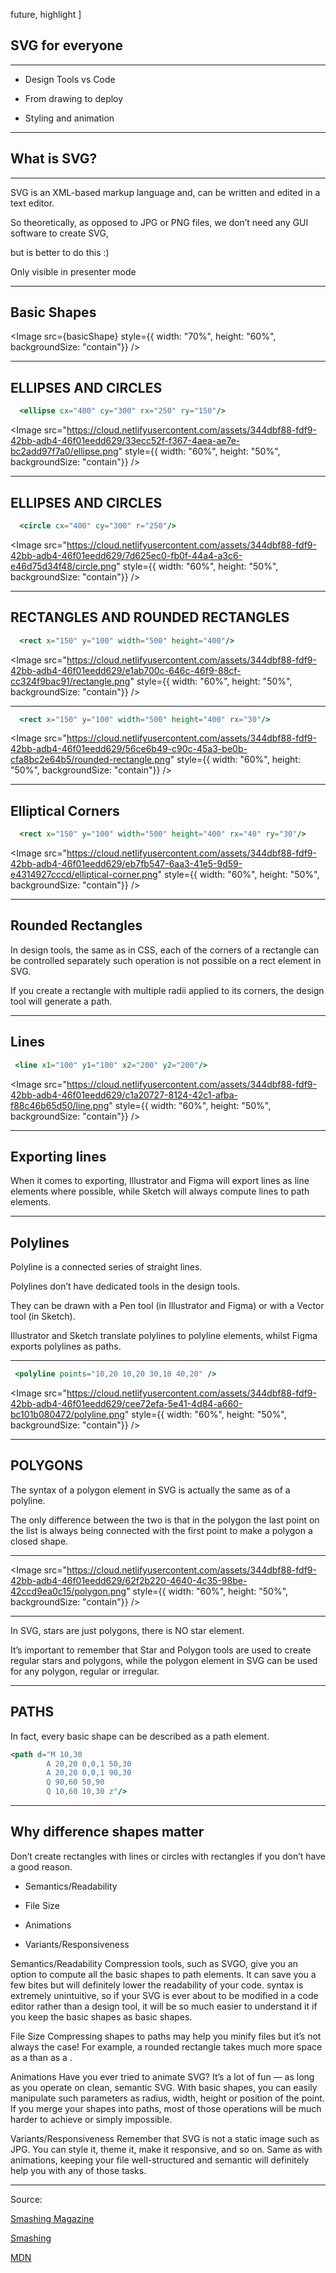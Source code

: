 
  future,
  highlight
]


## SVG for everyone

---

* Design Tools vs Code

* From drawing to deploy

* Styling and animation

---

## What is SVG?

---


<CenterLayout>
  SVG is an XML-based markup language and, can be written and edited in a text editor.

  So theoretically, as opposed to JPG or PNG files, we don’t need any GUI software to create SVG,

  but is better to do this :)
</CenterLayout>


<Notes>
Only visible in presenter mode
</Notes>

---


## Basic Shapes

<Image src={basicShape} style={{ width: "70%", height: "60%", backgroundSize: "contain"}} />

---

## ELLIPSES AND CIRCLES

<CenterLayout>

```jsx
  <ellipse cx="400" cy="300" rx="250" ry="150"/>
```
</CenterLayout>

<Image
  src="https://cloud.netlifyusercontent.com/assets/344dbf88-fdf9-42bb-adb4-46f01eedd629/33ecc52f-f367-4aea-ae7e-bc2add97f7a0/ellipse.png"
  style={{ width: "60%", height: "50%", backgroundSize: "contain"}}
/>


---

## ELLIPSES AND CIRCLES

```jsx
  <circle cx="400" cy="300" r="250"/>
```

<Image
  src="https://cloud.netlifyusercontent.com/assets/344dbf88-fdf9-42bb-adb4-46f01eedd629/7d625ec0-fb0f-44a4-a3c6-e46d75d34f48/circle.png"
  style={{ width: "60%", height: "50%", backgroundSize: "contain"}}
/>

---

## RECTANGLES AND ROUNDED RECTANGLES

```jsx
  <rect x="150" y="100" width="500" height="400"/>
```

<Image
  src="https://cloud.netlifyusercontent.com/assets/344dbf88-fdf9-42bb-adb4-46f01eedd629/e1ab700c-646c-46f9-88cf-cc324f9bac91/rectangle.png"
  style={{ width: "60%", height: "50%", backgroundSize: "contain"}}
/>

---

```jsx
  <rect x="150" y="100" width="500" height="400" rx="30"/>
```

<Image
  src="https://cloud.netlifyusercontent.com/assets/344dbf88-fdf9-42bb-adb4-46f01eedd629/56ce6b49-c90c-45a3-be0b-cfa8bc2e64b5/rounded-rectangle.png"
  style={{ width: "60%", height: "50%", backgroundSize: "contain"}}
/>

---

## Elliptical Corners

```jsx
  <rect x="150" y="100" width="500" height="400" rx="40" ry="30"/>
```

<Image
  src="https://cloud.netlifyusercontent.com/assets/344dbf88-fdf9-42bb-adb4-46f01eedd629/eb7fb547-6aa3-41e5-9d59-e4314927cccd/elliptical-corner.png"
  style={{ width: "60%", height: "50%", backgroundSize: "contain"}}
/>

---

## Rounded Rectangles

<CenterLayout>
In design tools, the same as in CSS, each of the corners of a rectangle can be controlled separately such operation is not possible on a rect element in SVG.

If you create a rectangle with multiple radii applied to its corners, the design tool will generate a path.
</CenterLayout>

---

## Lines

```jsx
 <line x1="100" y1="100" x2="200" y2="200"/>
```

<Image
  src="https://cloud.netlifyusercontent.com/assets/344dbf88-fdf9-42bb-adb4-46f01eedd629/c1a20727-8124-42c1-afba-f88c46b65d50/line.png"
  style={{ width: "60%", height: "50%", backgroundSize: "contain"}}
/>

---

## Exporting lines

<CenterLayout>
  When it comes to exporting, Illustrator and Figma will export lines as line elements where possible, while Sketch will always compute lines to path elements.
</CenterLayout>

---

## Polylines

<CenterLayout>
  Polyline is a connected series of straight lines.

  Polylines don’t have dedicated tools in the design tools.

  They can be drawn with a Pen tool (in Illustrator and Figma) or with a Vector tool (in Sketch).

  Illustrator and Sketch translate polylines to polyline elements, whilst Figma exports polylines as paths.
</CenterLayout>

---

```jsx
 <polyline points="10,20 10,20 30,10 40,20" />
```

<Image
  src="https://cloud.netlifyusercontent.com/assets/344dbf88-fdf9-42bb-adb4-46f01eedd629/cee72efa-5e41-4d84-a660-bc101b080472/polyline.png"
  style={{ width: "60%", height: "50%", backgroundSize: "contain"}}
/>

---

## POLYGONS

<CenterLayout>
  The syntax of a polygon element in SVG is actually the same as of a polyline.

  The only difference between the two is that in the polygon the last point on the list is always being connected with the first point to make a polygon a closed shape.
</CenterLayout>

---

<Image
  src="https://cloud.netlifyusercontent.com/assets/344dbf88-fdf9-42bb-adb4-46f01eedd629/62f2b220-4640-4c35-98be-42ccd9ea0c15/polygon.png"
  style={{ width: "60%", height: "50%", backgroundSize: "contain"}}
/>

---

<CenterLayout>
  In SVG, stars are just polygons, there is NO star element.

  It’s important to remember that Star and Polygon tools are used to create regular stars and polygons, while the polygon element in SVG can be used for any polygon, regular or irregular.
</CenterLayout>

---

## PATHS

<CenterLayout>
  In fact, every basic shape can be described as a path element.
</CenterLayout>

```jsx
<path d="M 10,30
        A 20,20 0,0,1 50,30
        A 20,20 0,0,1 90,30
        Q 90,60 50,90
        Q 10,60 10,30 z"/>
```

---

## Why difference shapes matter

<CenterLayout>
  Don’t create rectangles with lines or circles with rectangles if you don’t have a good reason.
</CenterLayout>

* Semantics/Readability

* File Size

* Animations

* Variants/Responsiveness

<Notes>
Semantics/Readability
Compression tools, such as SVGO, give you an option to compute all the basic shapes to path elements. It can save you a few bites but will definitely lower the readability of your code. <path /> syntax is extremely unintuitive, so if your SVG is ever about to be modified in a code editor rather than a design tool, it will be so much easier to understand it if you keep the basic shapes as basic shapes.

File Size
Compressing shapes to paths may help you minify files but it’s not always the case! For example, a rounded rectangle takes much more space as a <path /> than as a <rect />.

Animations
Have you ever tried to animate SVG? It’s a lot of fun — as long as you operate on clean, semantic SVG. With basic shapes, you can easily manipulate such parameters as radius, width, height or position of the point. If you merge your shapes into paths, most of those operations will be much harder to achieve or simply impossible.

Variants/Responsiveness
Remember that SVG is not a static image such as JPG. You can style it, theme it, make it responsive, and so on. Same as with animations, keeping your file well-structured and semantic will definitely help you with any of those tasks.
</Notes>

---

Source:

[Smashing Magazine](https://www.smashingmagazine.com/2019/05/svg-design-tools-practical-guide/)

[Smashing](https://www.smashingmagazine.com/2014/11/styling-and-animating-svgs-with-css/)

[MDN](https://developer.mozilla.org/en-US/docs/Web/SVG/Element/path)
